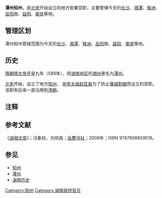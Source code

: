 '''潭州知州'''，是[[北宋|北宋]]开始设立的地方衙署官职，主要管理今天的[[长沙市|长沙]]、[[湘潭市|湘潭]]、[[株洲市|株洲]]、[[岳阳市|岳阳]]南、[[益阳市|益阳]]、[[娄底市|娄底]]等地。

== 管理区划 ==
潭州知州管辖范围为今天的[[长沙市|长沙]]、[[湘潭市|湘潭]]、[[株洲市|株洲]]、[[岳阳市|岳阳]]南、[[益阳市|益阳]]、[[娄底市|娄底]]等地。

== 历史 ==
[[隋朝|隋朝]][[隋文帝|隋文帝]][[开皇|开皇]]九年（589年），把[[湖南省|湖南地区]]的[[湘州|湘州]]更名为[[潭州|潭州]]。

[[北宋|北宋]]开始，设立了地方[[知州|知州]]，{{noteTag|1=”知州“称“权知××州军事”。“权”表示不是正式职务，只是代理；“知”就是管理的意思；州军事的州代表民政，军代表军政；简称知州。 }} 是[[宋太祖|宋太祖]][[赵匡胤|赵匡胤]]为了防止[[藩镇割据|藩镇割据]]而设立的官职。该职务后来一直沿用到[[清朝|清朝]]。

==注释==
<div class="references-small">
{{noteFoot}}
</div>

==参考文献==
<div class="references-small">
<references></references>
</div>

《[[湖湘文库|湖湘文库]]》；冯象钦，刘欣森；[[岳麓书社|岳麓书社]]；2008年；ISBN 9787806659519。

== 参见 ==
*[[知州|知州]]
*[[潭州|潭州]]
*[[湖南历史|湖南历史]]

{{DEFAULTSORT:Tan潭州}}
[[Category:知州|Category:知州]]
[[Category:湖南政府官员|Category:湖南政府官员]]